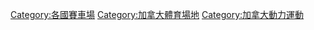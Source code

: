 

[[Category:各國賽車場|Category:各國賽車場]]
[[Category:加拿大體育場地|Category:加拿大體育場地]]
[[Category:加拿大動力運動|Category:加拿大動力運動]]
